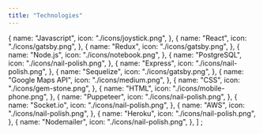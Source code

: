 ```yaml
---
title: "Technologies"
---
```


  {
    name: "Javascript",
    icon: "./icons/joystick.png",
  },
  {
    name: "React",
    icon: "./icons/gatsby.png",
  },
  {
    name: "Redux",
    icon: "./icons/gatsby.png",
  },
  {
    name: "Node.js",
    icon: "./icons/notebook.png",
  },
   {
    name: "PostgreSQL",
    icon: "./icons/nail-polish.png",
  },
  {
    name: "Express",
    icon: "./icons/nail-polish.png",
  },
  {
    name: "Sequelize",
    icon: "./icons/gatsby.png",
  },
  {
    name: "Google Maps API",
    icon: "./icons/medium.png",
  },
  {
    name: "CSS",
    icon: "./icons/gem-stone.png",
  },
  {
    name: "HTML",
    icon: "./icons/mobile-phone.png",
  },
   {
    name: "Puppeteer",
    icon: "./icons/nail-polish.png",
  },
  {
    name: "Socket.io",
    icon: "./icons/nail-polish.png",
  },
  {
    name: "AWS",
    icon: "./icons/nail-polish.png",
  },
  {
    name: "Heroku",
    icon: "./icons/nail-polish.png",
  },
  {
    name: "Nodemailer",
    icon: "./icons/nail-polish.png",
  },
]
;
